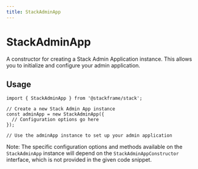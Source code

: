 ```yaml
---
title: StackAdminApp
---
```


# StackAdminApp

A constructor for creating a Stack Admin Application instance. This allows you to initialize and configure your admin application.

## Usage

```tsx
import { StackAdminApp } from '@stackframe/stack';

// Create a new Stack Admin App instance
const adminApp = new StackAdminApp({
  // Configuration options go here
});

// Use the adminApp instance to set up your admin application
```

Note: The specific configuration options and methods available on the `StackAdminApp` instance will depend on the `StackAdminAppConstructor` interface, which is not provided in the given code snippet.